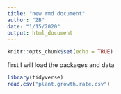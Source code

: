 ```yaml
---
title: "new rmd document"
author: "ZB"
date: "1/15/2020"
output: html_document
---
```


```r
knitr::opts_chunk$set(echo = TRUE)
```

first I will load the packages and data

```r
library(tidyverse)
read.csv("plant.growth.rate.csv")
```